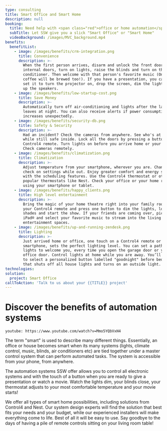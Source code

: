 ```yaml
---
type: consulting
title: Smart Office and Smart Home
description: null
booking:
  title: Need help with <span class="red">office or home automation</span>?
  subTitle: Let SSW give you a slick "Smart Office" or "Smart Home"
  videoBackground: /images/MVC_background.mp4
benefits:
  benefitList:
    - image: /images/benefits/crm-integration.png
      title: Convenience
      description: >-
        When the first person arrives, disarm and unlock the front door, unlock
        internal doors, turn on lights, raise the blinds and turn on the air
        conditioner. Then welcome with that person's favorite music (One day the
        coffee will be brewed too!). If you have a presentation, you can even
        set it to turn the projector on, drop the screen, dim the light and turn
        up the speakers.
    - image: /images/benefits/low-startup-cost.png
      title: Save Money
      description: >-
        Automatically turn off air-conditioning and lights after the last person
        leaves at night. You can also receive alerts if power consumption
        increases unexpectedly.
    - image: /images/benefits/security-db.png
      title: Safety & Security
      description: >-
        Had an incident? Check the cameras from anywhere. See who's at the door
        while still safe inside. Lock all the doors by pressing a button on your
        Control4 remote. Turn lights on before you arrive home or your office.
        Check cameras remotely.
    - image: /images/benefits/climatization.png
      title: Climatization
      description: >-
        Adjust temperature from your smartphone, wherever you are. Change or
        check on settings while out. Enjoy greater comfort and energy savings
        with the scheduling features. Use the Control4 thermostat or other
        popular thermostats like Nest. Check your office or your home remotely,
        using your smartphone or tablet.
    - image: /images/benefits/happy_clients.png
      title: High level entertainment
      description: >-
        Bring the magic of your home theatre right into your family room! Grab
        your Control4 remote and press one button to dim the lights, lower the
        shades and start the show. If your friends are coming over, pick up your
        iPad® and select your favorite music to stream into the living room and
        entertainment spaces.
    - image: /images/benefits/up-and-running-zendesk.png
      title: Lighting
      description: >-
        Just arrived home or office, one touch on a Control4 remote or your
        smartphone, sets the perfect lighting level. You can set a path of
        lights to welcome you, every time you open the garage door or your main
        office door. Control lights at home while you are away. You’ll be able
        to select a personalized button labelled "goodnight" before bedtime,
        that shuts off all house lights and turns on an outside light.
technologies:
solution:
  project: Smart Office
callToAction: 'Talk to us about your {{TITLE}} project'
---
```


# Discover the benefits of **automation systems**

`youtube: https://www.youtube.com/watch?v=Mmo5YQbVxH4`

The term "smart" is used to describe many different things. Essentially, an office or house becomes smart when its many systems (lights, climate control, music, blinds, air conditioners etc) are tied together under a master control system that can perform automated tasks. The system is accessible from your phone, from anywhere.

The automation systems SSW offer allows you to control all electronic systems and with the touch of a button when you are ready to give a presentation or watch a movie. Watch the lights dim, your blinds close, your thermostat adjusts to your most comfortable temperature and your movie starts!

We offer all types of smart home possibilities, including solutions from Control4 and Nest. Our system design experts will find the solution that best fits your needs and your budget, while our experienced installers will make everything come to life. Best of all it will be easy to use. Say goodbye to the days of having a pile of remote controls sitting on your living room table!
